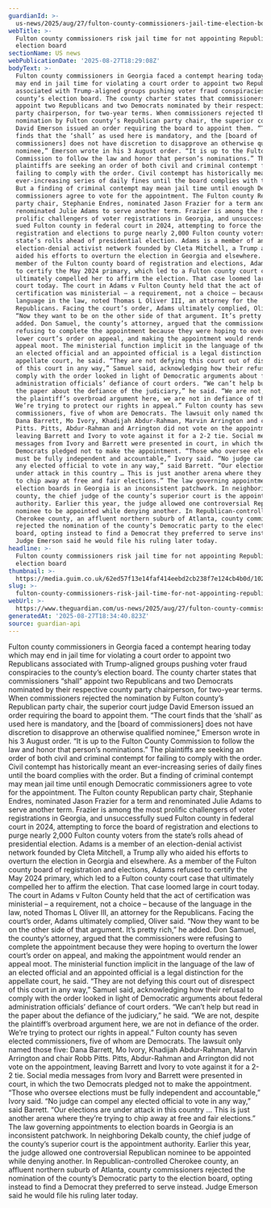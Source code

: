 ```yaml
---
guardianId: >-
  us-news/2025/aug/27/fulton-county-commissioners-jail-time-election-board-appointments
webTitle: >-
  Fulton county commissioners risk jail time for not appointing Republicans to
  election board
sectionName: US news
webPublicationDate: '2025-08-27T18:29:08Z'
bodyText: >-
  Fulton county commissioners in Georgia faced a contempt hearing today which
  may end in jail time for violating a court order to appoint two Republicans
  associated with Trump-aligned groups pushing voter fraud conspiracies to the
  county’s election board. The county charter states that commissioners “shall”
  appoint two Republicans and two Democrats nominated by their respective county
  party chairperson, for two-year terms. When commissioners rejected the
  nomination by Fulton county’s Republican party chair, the superior court judge
  David Emerson issued an order requiring the board to appoint them. “The court
  finds that the ‘shall’ as used here is mandatory, and the [board of
  commissioners] does not have discretion to disapprove an otherwise qualified
  nominee,” Emerson wrote in his 3 August order. “It is up to the Fulton County
  Commission to follow the law and honor that person’s nominations.” The
  plaintiffs are seeking an order of both civil and criminal contempt for
  failing to comply with the order. Civil contempt has historically meant an
  ever-increasing series of daily fines until the board complies with the order.
  But a finding of criminal contempt may mean jail time until enough Democratic
  commissioners agree to vote for the appointment. The Fulton county Republican
  party chair, Stephanie Endres, nominated Jason Frazier for a term and
  renominated Julie Adams to serve another term. Frazier is among the most
  prolific challengers of voter registrations in Georgia, and unsuccessfully
  sued Fulton county in federal court in 2024, attempting to force the board of
  registration and elections to purge nearly 2,000 Fulton county voters from the
  state’s rolls ahead of presidential election. Adams is a member of an
  election-denial activist network founded by Cleta Mitchell, a Trump ally who
  aided his efforts to overturn the election in Georgia and elsewhere. As a
  member of the Fulton county board of registration and elections, Adams refused
  to certify the May 2024 primary, which led to a Fulton county court case that
  ultimately compelled her to affirm the election. That case loomed large in
  court today. The court in Adams v Fulton County held that the act of
  certification was ministerial – a requirement, not a choice – because of the
  language in the law, noted Thomas L Oliver III, an attorney for the
  Republicans. Facing the court’s order, Adams ultimately complied, Oliver said.
  “Now they want to be on the other side of that argument. It’s pretty rich,” he
  added. Don Samuel, the county’s attorney, argued that the commissioners were
  refusing to complete the appointment because they were hoping to overturn the
  lower court’s order on appeal, and making the appointment would render an
  appeal moot. The ministerial function implicit in the language of the law of
  an elected official and an appointed official is a legal distinction for the
  appellate court, he said. “They are not defying this court out of disrespect
  of this court in any way,” Samuel said, acknowledging how their refusal to
  comply with the order looked in light of Democratic arguments about federal
  administration officials’ defiance of court orders. “We can’t help but read in
  the paper about the defiance of the judiciary,” he said. “We are not, despite
  the plaintiff’s overbroad argument here, we are not in defiance of the order.
  We’re trying to protect our rights in appeal.” Fulton county has seven elected
  commissioners, five of whom are Democrats. The lawsuit only named those five:
  Dana Barrett, Mo Ivory, Khadijah Abdur-Rahman, Marvin Arrington and chair Robb
  Pitts. Pitts, Abdur-Rahman and Arrington did not vote on the appointment,
  leaving Barrett and Ivory to vote against it for a 2-2 tie. Social media
  messages from Ivory and Barrett were presented in court, in which the two
  Democrats pledged not to make the appointment. “Those who oversee elections
  must be fully independent and accountable,” Ivory said. “No judge can compel
  any elected official to vote in any way,” said Barrett. “Our elections are
  under attack in this country … This is just another arena where they’re trying
  to chip away at free and fair elections.” The law governing appointments to
  election boards in Georgia is an inconsistent patchwork. In neighboring Dekalb
  county, the chief judge of the county’s superior court is the appointment
  authority. Earlier this year, the judge allowed one controversial Republican
  nominee to be appointed while denying another. In Republican-controlled
  Cherokee county, an affluent northern suburb of Atlanta, county commissioners
  rejected the nomination of the county’s Democratic party to the election
  board, opting instead to find a Democrat they preferred to serve instead.
  Judge Emerson said he would file his ruling later today.
headline: >-
  Fulton county commissioners risk jail time for not appointing Republicans to
  election board
thumbnail: >-
  https://media.guim.co.uk/62ed57f13e14faf414eebd2cb238f7e124cb4b0d/1027_635_4154_3322/500.jpg
slug: >-
  fulton-county-commissioners-risk-jail-time-for-not-appointing-republicans-to-election-board
webUrl: >-
  https://www.theguardian.com/us-news/2025/aug/27/fulton-county-commissioners-jail-time-election-board-appointments
generatedAt: '2025-08-27T18:34:40.823Z'
source: guardian-api
---
```

Fulton county commissioners in Georgia faced a contempt hearing today which may end in jail time for violating a court order to appoint two Republicans associated with Trump-aligned groups pushing voter fraud conspiracies to the county’s election board. The county charter states that commissioners “shall” appoint two Republicans and two Democrats nominated by their respective county party chairperson, for two-year terms. When commissioners rejected the nomination by Fulton county’s Republican party chair, the superior court judge David Emerson issued an order requiring the board to appoint them. “The court finds that the ‘shall’ as used here is mandatory, and the [board of commissioners] does not have discretion to disapprove an otherwise qualified nominee,” Emerson wrote in his 3 August order. “It is up to the Fulton County Commission to follow the law and honor that person’s nominations.” The plaintiffs are seeking an order of both civil and criminal contempt for failing to comply with the order. Civil contempt has historically meant an ever-increasing series of daily fines until the board complies with the order. But a finding of criminal contempt may mean jail time until enough Democratic commissioners agree to vote for the appointment. The Fulton county Republican party chair, Stephanie Endres, nominated Jason Frazier for a term and renominated Julie Adams to serve another term. Frazier is among the most prolific challengers of voter registrations in Georgia, and unsuccessfully sued Fulton county in federal court in 2024, attempting to force the board of registration and elections to purge nearly 2,000 Fulton county voters from the state’s rolls ahead of presidential election. Adams is a member of an election-denial activist network founded by Cleta Mitchell, a Trump ally who aided his efforts to overturn the election in Georgia and elsewhere. As a member of the Fulton county board of registration and elections, Adams refused to certify the May 2024 primary, which led to a Fulton county court case that ultimately compelled her to affirm the election. That case loomed large in court today. The court in Adams v Fulton County held that the act of certification was ministerial – a requirement, not a choice – because of the language in the law, noted Thomas L Oliver III, an attorney for the Republicans. Facing the court’s order, Adams ultimately complied, Oliver said. “Now they want to be on the other side of that argument. It’s pretty rich,” he added. Don Samuel, the county’s attorney, argued that the commissioners were refusing to complete the appointment because they were hoping to overturn the lower court’s order on appeal, and making the appointment would render an appeal moot. The ministerial function implicit in the language of the law of an elected official and an appointed official is a legal distinction for the appellate court, he said. “They are not defying this court out of disrespect of this court in any way,” Samuel said, acknowledging how their refusal to comply with the order looked in light of Democratic arguments about federal administration officials’ defiance of court orders. “We can’t help but read in the paper about the defiance of the judiciary,” he said. “We are not, despite the plaintiff’s overbroad argument here, we are not in defiance of the order. We’re trying to protect our rights in appeal.” Fulton county has seven elected commissioners, five of whom are Democrats. The lawsuit only named those five: Dana Barrett, Mo Ivory, Khadijah Abdur-Rahman, Marvin Arrington and chair Robb Pitts. Pitts, Abdur-Rahman and Arrington did not vote on the appointment, leaving Barrett and Ivory to vote against it for a 2-2 tie. Social media messages from Ivory and Barrett were presented in court, in which the two Democrats pledged not to make the appointment. “Those who oversee elections must be fully independent and accountable,” Ivory said. “No judge can compel any elected official to vote in any way,” said Barrett. “Our elections are under attack in this country … This is just another arena where they’re trying to chip away at free and fair elections.” The law governing appointments to election boards in Georgia is an inconsistent patchwork. In neighboring Dekalb county, the chief judge of the county’s superior court is the appointment authority. Earlier this year, the judge allowed one controversial Republican nominee to be appointed while denying another. In Republican-controlled Cherokee county, an affluent northern suburb of Atlanta, county commissioners rejected the nomination of the county’s Democratic party to the election board, opting instead to find a Democrat they preferred to serve instead. Judge Emerson said he would file his ruling later today.
